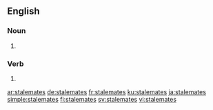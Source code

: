 ==English==

===Noun===
{{head|en|noun plural form}}

# {{plural of|stalemate|lang=en}}

===Verb===
{{head|en|verb form}}

# {{en-third-person singular of|stalemate}}

[[ar:stalemates]]
[[de:stalemates]]
[[fr:stalemates]]
[[ku:stalemates]]
[[ja:stalemates]]
[[simple:stalemates]]
[[fi:stalemates]]
[[sv:stalemates]]
[[vi:stalemates]]